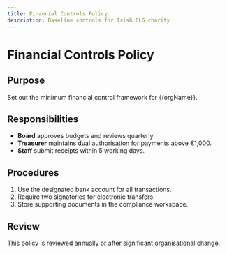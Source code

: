 ```yaml
---
title: Financial Controls Policy
description: Baseline controls for Irish CLG charity
---
```


# Financial Controls Policy

## Purpose
Set out the minimum financial control framework for {{orgName}}.

## Responsibilities
- **Board** approves budgets and reviews quarterly.
- **Treasurer** maintains dual authorisation for payments above €1,000.
- **Staff** submit receipts within 5 working days.

## Procedures
1. Use the designated bank account for all transactions.
2. Require two signatories for electronic transfers.
3. Store supporting documents in the compliance workspace.

## Review
This policy is reviewed annually or after significant organisational change.

